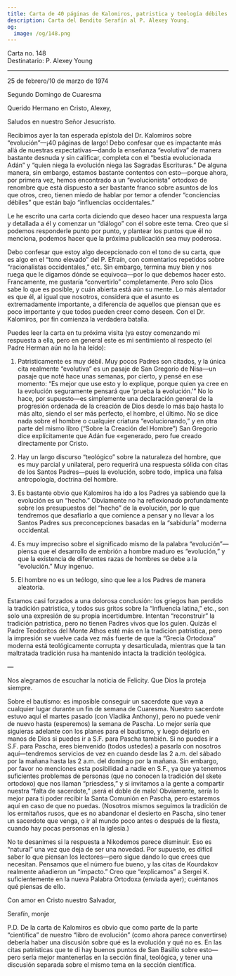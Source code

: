 ```yaml
---
title: Carta de 40 páginas de Kalomiros, patristica y teología débiles
description: Carta del Bendito Serafín al P. Alexey Young.
og:
  image: /og/148.png
---
```


<div style={{textAlign:'right', fontFamily:'monospace'}}>Carta no. 148</div>
<div style={{textAlign:'left', fontFamily:'monospace'}}>Destinatario: P. Alexey Young</div>

---

25 de febrero/10 de marzo de 1974

Segundo Domingo de Cuaresma

Querido Hermano en Cristo, Alexey,

Saludos en nuestro Señor Jesucristo.

Recibimos ayer la tan esperada epístola del Dr. Kalomiros sobre “evolución”—¡40 páginas de largo! Debo confesar que es impactante más allá de nuestras expectativas—dando la enseñanza “evolutiva” de manera bastante desnuda y sin calificar, completa con el “bestia evolucionada Adán” y “quien niega la evolución niega las Sagradas Escrituras.” De alguna manera, sin embargo, estamos bastante contentos con esto—porque ahora, por primera vez, hemos encontrado a un “evolucionista” ortodoxo de renombre que está dispuesto a ser bastante franco sobre asuntos de los que otros, creo, tienen miedo de hablar por temor a ofender “conciencias débiles” que están bajo “influencias occidentales.”

Le he escrito una carta corta diciendo que deseo hacer una respuesta larga y detallada a él y comenzar un “diálogo” con él sobre este tema. Creo que si podemos responderle punto por punto, y plantear los puntos que él no menciona, podemos hacer que la próxima publicación sea muy poderosa.

Debo confesar que estoy algo decepcionado con el tono de su carta, que es algo en el “tono elevado” del P. Efraín, con comentarios repetidos sobre “racionalistas occidentales,” etc. Sin embargo, termina muy bien y nos ruega que le digamos dónde se equivoca—por lo que debemos hacer esto. Francamente, me gustaría “convertirlo” completamente. Pero solo Dios sabe lo que es posible, y cuán abierta está aún su mente. Lo más alentador es que él, al igual que nosotros, considera que el asunto es extremadamente importante, a diferencia de aquellos que piensan que es poco importante y que todos pueden creer como deseen. Con el Dr. Kalomiros, por fin comienza la verdadera batalla.

Puedes leer la carta en tu próxima visita (ya estoy comenzando mi respuesta a ella, pero en general este es mi sentimiento al respecto (el Padre Herman aún no la ha leído):

1. Patristicamente es muy débil. Muy pocos Padres son citados, y la única cita realmente “evolutiva” es un pasaje de San Gregorio de Nisa—un pasaje que noté hace unas semanas, por cierto, y pensé en ese momento: “Es mejor que use esto y lo explique, porque quien ya cree en la evolución seguramente pensará que ‘prueba la evolución.’” No lo hace, por supuesto—es simplemente una declaración general de la progresión ordenada de la creación de Dios desde lo más bajo hasta lo más alto, siendo el ser más perfecto, el hombre, el último. No se dice nada sobre el hombre o cualquier criatura “evolucionando,” y en otra parte del mismo libro (“Sobre la Creación del Hombre”) San Gregorio dice explícitamente que Adán fue ««generado, pero fue creado directamente por Cristo.

2. Hay un largo discurso “teológico” sobre la naturaleza del hombre, que es muy parcial y unilateral, pero requerirá una respuesta sólida con citas de los Santos Padres—pues la evolución, sobre todo, implica una falsa antropología, doctrina del hombre.

3. Es bastante obvio que Kalomiros ha ido a los Padres ya sabiendo que la evolución es un “hecho.” Obviamente no ha reflexionado profundamente sobre los presupuestos del “hecho” de la evolución, por lo que tendremos que desafiarlo a que comience a pensar y no llevar a los Santos Padres sus preconcepciones basadas en la “sabiduría” moderna occidental.

4. Es muy impreciso sobre el significado mismo de la palabra “evolución”—piensa que el desarrollo de embrión a hombre maduro es “evolución,” y que la existencia de diferentes razas de hombres se debe a la “evolución.” Muy ingenuo.

5. El hombre no es un teólogo, sino que lee a los Padres de manera aleatoria.

Estamos casi forzados a una dolorosa conclusión: los griegos han perdido la tradición patristica, y todos sus gritos sobre la “influencia latina,” etc., son solo una expresión de su propia incertidumbre. Intentan “reconstruir” la tradición patristica, pero no tienen Padres vivos que los guíen. Quizás el Padre Teodoritos del Monte Athos esté más en la tradición patristica, pero la impresión se vuelve cada vez más fuerte de que la “Grecia Ortodoxa” moderna está teológicamente corrupta y desarticulada, mientras que la tan maltratada tradición rusa ha mantenido intacta la tradición teológica.

—

Nos alegramos de escuchar la noticia de Felicity. Que Dios la proteja siempre.

Sobre el bautismo: es imposible conseguir un sacerdote que vaya a cualquier lugar durante un fin de semana de Cuaresma. Nuestro sacerdote estuvo aquí el martes pasado (con Vladika Anthony), pero no puede venir de nuevo hasta (esperemos) la semana de Pascha. Lo mejor sería que siguieras adelante con los planes para el bautismo, y luego dejarlo en manos de Dios si puedes ir a S.F. para Pascha también. Si no puedes ir a S.F. para Pascha, eres bienvenido (todos ustedes) a pasarla con nosotros aquí—tendremos servicios de vez en cuando desde las 2 a.m. del sábado por la mañana hasta las 2 a.m. del domingo por la mañana. Sin embargo, por favor no menciones esta posibilidad a nadie en S.F., ya que ya tenemos suficientes problemas de personas (que no conocen la tradición del skete ortodoxo) que nos llaman “priesdess,” y si invitamos a la gente a compartir nuestra “falta de sacerdote,” ¡será el doble de malo! Obviamente, sería lo mejor para ti poder recibir la Santa Comunión en Pascha, pero estaremos aquí en caso de que no puedas. (Nosotros mismos seguimos la tradición de los ermitaños rusos, que es no abandonar el desierto en Pascha, sino tener un sacerdote que venga, o ir al mundo poco antes o después de la fiesta, cuando hay pocas personas en la iglesia.)

No te desanimes si la respuesta a Nikodemos parece disminuir. Eso es “natural” una vez que deja de ser una novedad. Por supuesto, es difícil saber lo que piensan los lectores—pero sigue dando lo que crees que necesitan. Pensamos que el número fue bueno, y las citas de Kourdakov realmente añadieron un “impacto.” Creo que “explicamos” a Sergei K. suficientemente en la nueva Palabra Ortodoxa (enviada ayer); cuéntanos qué piensas de ello.

Con amor en Cristo nuestro Salvador,

Serafín, monje

P.D. De la carta de Kalomiros es obvio que como parte de la parte “científica” de nuestro “libro de evolución” (como ahora parece convertirse) debería haber una discusión sobre qué es la evolución y qué no es. En las citas patristicas que te di hay buenos puntos de San Basilio sobre esto—pero sería mejor mantenerlas en la sección final, teológica, y tener una discusión separada sobre el mismo tema en la sección científica.
